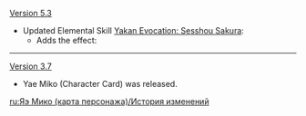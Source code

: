 {{Change History/Header}}
[[Version 5.3]]
* Updated Elemental Skill [[Yakan Evocation: Sesshou Sakura (Character Card Skill)|Yakan Evocation: Sesshou Sakura]]:
** Adds the effect: {{Highlight|"If there is already 1 Sesshou Sakura in play, then increase the DMG dealt by +1. (Max +1)."}}
----
[[Version 3.7]]
* Yae Miko (Character Card) was released.
<noinclude>
[[ru:Яэ Мико (карта персонажа)/История изменений]]
</noinclude>
